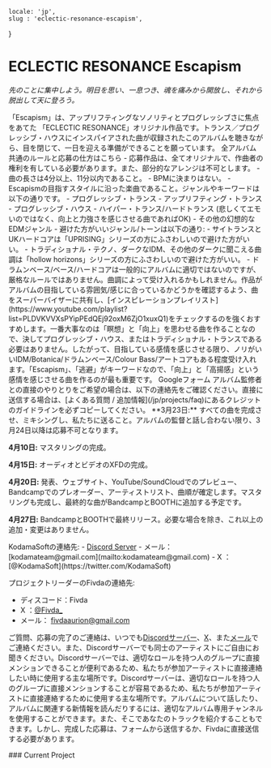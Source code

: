     locale: 'jp',
    slug : 'eclectic-resonance-escapism',
}

# ECLECTIC RESONANCE Escapism

*先のことに集中しよう。明日を思い、一息つき、魂を痛みから開放し、それから脱出して天に登ろう。*

<WrappableParagraph title="紹介">
「Escapism」は、アップリフティングなソノリティとプログレッシブさに焦点をあてた 「ECLECTIC RESONANCE」オリジナル作品です。トランス／プログレッシブ・ハウスにインスパイアされた曲が収録されたこのアルバムを聴きながら、目を閉じて、一日を迎える準備ができることを願っています。
</WrappableParagraph>

<WrappableParagraph title="KodamaSounds固有の一般的なルール">
    <CtaButton link='/projects/faq' icon='book'>
        <span>全アルバム共通のルールと応募の仕方はこちら</span>
    </CtaButton>
</WrappableParagraph>

<WrappableParagraph title="作曲に関するルール">
- 応募作品は、全てオリジナルで、作曲者の権利を有している必要があります。また、部分的なアレンジは不可とします。
- 曲の長さは4分以上、11分以内であること。
- BPMに決まりはない。
- Escapismの目指すスタイルに沿った楽曲であること。ジャンルやキーワードは以下の通りです。
    - プログレッシブ・トランス
    - アップリフティング・トランス
    - プログレッシブ・ハウス
    - ハイパー・トランス/ハードトランス (悲しくてエモいのではなく、向上と力強さを感じさせる曲であればOK)
    - その他の幻想的なEDMジャンル
- 避けた方がいいジャンル/トーンは以下の通り:
    - サイトランスとUKハードコアは「UPRISING」シリーズの方にふさわしいので避けた方がいい。
    - トラディショナル・テクノ、ダークなIDM、その他のダークに聞こえる曲調は「hollow horizons」シリーズの方にふさわしいので避けた方がいい。
- ドラムンベース/ベース/ハードコアは一般的にアルバムに適切ではないのですが、厳格なルールではありません。曲調によって受け入れるかもしれません。作品がアルバムの目指している雰囲気/感じに合っているかどうかを確認するよう、曲をスーパーバイザーに共有し、[インスピレーションプレイリスト](https://www.youtube.com/playlist?list=PLDVKVVXsPYipPEdQEj92oxM6ZjO1xuxQ1)をチェックするのを強くおすすめします。一番大事なのは「瞑想」と「向上」を思わせる曲を作ることなので、決してプログレッシブ・ハウス、またはトラディショナル・トランスである必要はありません。したがって、目指している感情を感じさせる限り、ノリがいいIDM/Botanica/ドラムンベース/Colour Bass/アートコアもある程度受け入れます。「Escapism」、「逃避」がキーワードなので、「向上」と「高揚感」という感情を感じさせる曲を作るのが最も重要です。
</WrappableParagraph>

<WrappableParagraph title="応募について">
<CtaButton link='https://forms.gle/BrYPncfUUpVbFDrW6' icon='envelope'>
    <span>Googleフォーム</span>
</CtaButton>
アルバム監修者との直接のやりとりをご希望の場合は、以下の連絡先をご確認ください。直接に送信する場合は、[よくある質問 / 追加情報](/jp/projects/faq)にあるクレジットのガイドラインを必ずコピーしてください。
</WrappableParagraph>

<WrappableParagraph title="締切">
**3月23日:** すべての曲を完成させ、ミキシングし、私たちに送ること。アルバムの監督と話し合わない限り、3月24日以降は応募不可となります。

**4月10日:** マスタリングの完成。

**4月15日:** オーディオとビデオのXFDの完成。

**4月20日:** 発表、ウェブサイト、YouTube/SoundCloudでのプレビュー、Bandcampでのプレオーダー、アーティストリスト、曲順が確定します。マスタリングも完成し、最終的な曲がBandcampとBOOTHに追加する予定です。

**4月27日:** BandcampとBOOTHで最終リリース。必要な場合を除き、これ以上の追加・変更はありません。
</WrappableParagraph>

<WrappableParagraph title="お問い合わせ（ご質問・応募）">
KodamaSoftの連絡先:
- <a href="/discord">Discord Server</a> 
- メール： [kodamateam@gmail.com](mailto:kodamateam@gmail.com)
- X ：[@KodamaSoft](https://twitter.com/KodamaSoft)

プロジェクトリーダーのFivdaの連絡先:
- ディスコード：Fivda
- X ：[@Fivda_](https://twitter.com/Fivda_)
- メール： [fivdaaurion@gmail.com](mailto:fivdaaurion@gmail.com)


ご質問、応募の完了のご連絡は、いつでも<a href="/discord">Discordサーバー</a>、[X](https://twitter.com/KodamaSoft)、また[メール](mailto:kodamateam@gmail.com)でご連絡ください。また、Discordサーバーでも同士のアーティストにご自由にお聞きください。Discordサーバーでは、適切なロールを持つ人のグループに直接メンションできることが便利であるため、私たちが参加アーティストに直接連絡したい時に使用する主な場所です。Discordサーバーは、適切なロールを持つ人のグループに直接メンションすることが容易であるため、私たちが参加アーティストに直接連絡するために使用する主な場所です。アルバムについて話したり、アルバムに関連する新情報を読んだりするには、適切なアルバム専用チャンネルを使用することができます。また、そこであなたのトラックを紹介することもできます。しかし、完成した応募は、フォームから送信するか、Fivdaに直接送信する必要があります。
</WrappableParagraph>


<WrappableParagraph title="現在進行中のプロジェクト">
### Current Project
<ProjectInformation slug="eclectic-resonance-escapism" />
</WrappableParagraph>

